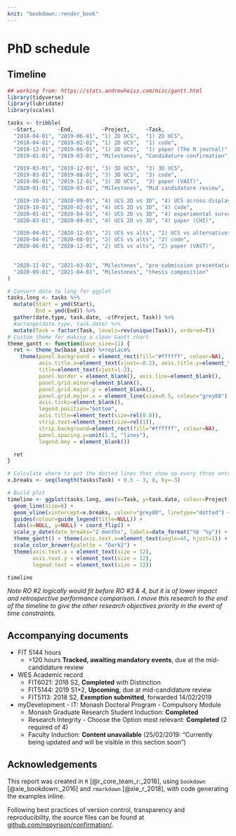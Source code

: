 ```yaml
---
knit: "bookdown::render_book"
---
```


# PhD schedule {#ch:timeline} 

## Timeline

```r
## working from: https://stats.andrewheiss.com/misc/gantt.html
library(tidyverse)
library(lubridate)
library(scales)

tasks <- tribble(
  ~Start,       ~End,         ~Project,     ~Task,
  "2018-04-01", "2019-06-01", "1) 2D UCS",  "1) 2D UCS",
  "2018-04-01", "2019-02-01", "1) 2D UCS",  "1) code",
  "2018-12-01", "2019-06-01", "1) 2D UCS",  "1) paper (The R journal)",
  "2019-01-01", "2019-03-01", "Milestones", "Candidature confirmation",

  "2019-03-01", "2019-12-01", "3) 3D UCS",  "3) 3D UCS",
  "2019-03-01", "2019-08-01", "3) 3D UCS",  "3) code",
  "2019-06-01", "2019-12-01", "3) 3D UCS",  "3) paper (VAST)",
  "2020-01-01", "2020-03-01", "Milestones", "Mid candidature review",

  "2019-10-01", "2020-09-01", "4) UCS 2D vs 3D", "4) UCS across display type",
  "2019-10-01", "2020-02-01", "4) UCS 2D vs 3D", "4) code",
  "2020-01-01", "2020-04-01", "4) UCS 2D vs 3D", "4) experimental survey",
  "2020-03-01", "2020-09-01", "4) UCS 2D vs 3D", "4) paper (CHI)",

  "2020-04-01", "2020-12-01", "2) UCS vs alts", "2) UCS vs alternatives",
  "2020-04-01", "2020-08-01", "2) UCS vs alts", "2) code",
  "2020-06-01", "2020-12-01", "2) UCS vs alts", "2) paper (VAST)",

  
  "2020-11-01", "2021-03-01", "Milestones", "pre-submission presentation",
  "2020-09-01", "2021-04-01", "Milestones", "thesis composition"
)

# Convert data to long for ggplot
tasks.long <- tasks %>%
  mutate(Start = ymd(Start),
         End = ymd(End)) %>%
  gather(date.type, task.date, -c(Project, Task)) %>%
  #arrange(date.type, task.date) %>%
  mutate(Task = factor(Task, levels=rev(unique(Task)), ordered=T))
# Custom theme for making a clean Gantt chart
theme_gantt <- function(base_size=11) {
  ret <- theme_bw(base_size) %+replace%
    theme(panel.background = element_rect(fill="#ffffff", colour=NA),
          axis.title.x=element_text(vjust=-0.2), axis.title.y=element_text(vjust=1.5),
          title=element_text(vjust=1.2),
          panel.border = element_blank(), axis.line=element_blank(),
          panel.grid.minor=element_blank(),
          panel.grid.major.y = element_blank(),
          panel.grid.major.x = element_line(size=0.5, colour="grey80"),
          axis.ticks=element_blank(),
          legend.position="bottom",
          axis.title=element_text(size=rel(0.8)),
          strip.text=element_text(size=rel(1)),
          strip.background=element_rect(fill="#ffffff", colour=NA),
          panel.spacing.y=unit(1.5, "lines"),
          legend.key = element_blank())

  ret
}

# Calculate where to put the dotted lines that show up every three entries
x.breaks <- seq(length(tasks$Task) + 0.5 - 3, 0, by=-3)

# Build plot
timeline <- ggplot(tasks.long, aes(x=Task, y=task.date, colour=Project)) +
  geom_line(size=6) +
  geom_vline(xintercept=x.breaks, colour="grey80", linetype="dotted") +
  guides(colour=guide_legend(title=NULL)) +
  labs(x=NULL, y=NULL) + coord_flip() +
  scale_y_date(date_breaks="2 months", labels=date_format("%b ‘%y")) +
  theme_gantt() + theme(axis.text.x=element_text(angle=45, hjust=1)) +
  scale_color_brewer(palette = "Dark2") +
  theme(axis.text.x = element_text(size = 12),
        axis.text.y = element_text(size = 12),
        legend.text = element_text(size = 12))

timeline
```

*Note RO #2 logically would fit before RO #3 & 4, but it is of lower impact and retrospective performance comparison. I move this research to the end of the timeline to give the other research objectives priority in the event of time constraints.*


## Accompanying documents

- FIT 5144 hours
    - \>120 hours **Tracked, awaiting mandatory events**, due at the mid-candidature review
- WES Academic record
    - FIT6021: 2018 S2, **Completed** with Distinction
    - FIT5144: 2019 S1+2, **Upcoming**, due at mid-candidature review
    - FIT5113: 2018 S2, **Exemption submitted**, forwarded 14/02/2019
- myDevelopment - IT: Monash Doctoral Program - Compulsory Module
    - Monash Graduate Research Student Induction: **Completed**
    - Research Integrity - Choose the Option most relevant: **Completed** (2 required of 4)
    - Faculty Induction: **Content unavailable** (25/02/2019: "Currently being updated and will be visible in this section soon")
    
<!-- Induction To be completed within 6 months of commencement -->


## Acknowledgements {#sec:source}

This report was created in `R` [@r_core_team_r:_2018], using `bookdown` [@xie_bookdown:_2016] and `rmarkdown` [@xie_r_2018], with code generating the examples inline. 

Following best practices of version control, transparency and reproducibility, the source files can be found at [github.com/nspyrison/confirmation/](https://github.com/nspyrison/Confirmation).
